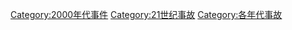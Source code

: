[[Category:2000年代事件|Category:2000年代事件]]
[[Category:21世纪事故|Category:21世纪事故]]
[[Category:各年代事故|Category:各年代事故]]